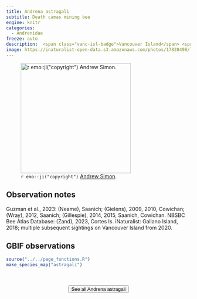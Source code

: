 ```yaml
---
title: Andrena astragali
subtitle: Death camas mining bee
engine: knitr
categories:
  - Andrenidae
freeze: auto
description:  <span class="vanc-isl-badge">Vancouver Island</span> <span class="coast-badge">Coast</span> <span class="gali-badge">Galiano</span>
image: https://inaturalist-open-data.s3.amazonaws.com/photos/17828498/large.jpeg
---
```

![`r emo::ji("copyright")` [Andrew Simon ](https://inaturalist.ca/photos/17828498).](https://inaturalist-open-data.s3.amazonaws.com/photos/17828498/large.jpeg){height=300}

## Observation notes  
Guzman et al., 2023: (Neame), <span class="hl-place-name">Saanich</span>; (Gielens), 2009, 2010, <span class="hl-place-name">Cowichan</span>; (Wray), 2012, <span class="hl-place-name">Saanich</span>; (Gillespie), 2014, 2015, <span class="hl-place-name">Saanich</span>, <span class="hl-place-name">Cowichan</span>. NBSBC Bee Atlas Database: (Zand), 2023, Cortes Is. iNaturalist: <span class="hl-place-name">Galiano Island</span>, 2018; multiple subsequent sightings on <span class="hl-place-name"><span class="hl-place-name"><span class="hl-place-name">Vancouver</span> Is</span>land</span> from 2020.

## GBIF observations  


```r
source("../../page_functions.R")
make_species_map("astragali")
```
<br><br>
<center>


<a href="https://inaturalist.ca/observations?place_id=7085&quality_grade=research&subview=map&taxon_id=336467"><button type="button" class="btn btn-secondary">See all Andrena astragali <i class="fa-solid fa-arrow-up-right-from-square"></i> </button></a>
</center>
